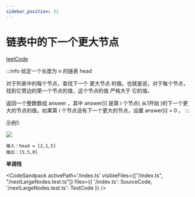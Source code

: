 ```yaml
---
sidebar_position: 31
---
```



# 链表中的下一个更大节点


[leetCode](https://leetcode.cn/problems/next-greater-node-in-linked-list/description/)

:::info
给定一个长度为 n 的链表 head

对于列表中的每个节点，查找下一个 更大节点 的值。也就是说，对于每个节点，找到它旁边的第一个节点的值，这个节点的值 严格大于 它的值。

返回一个整数数组 answer ，其中 answer[i] 是第 i 个节点( 从1开始 )的下一个更大的节点的值。如果第 i 个节点没有下一个更大的节点，设置 answer[i] = 0 。
:::

示例1:

![](https://assets.leetcode.com/uploads/2021/08/05/linkedlistnext1.jpg)
```
输入：head = [2,1,5]
输出：[5,5,0]
```

**单调栈**

<CodeSandpack
  activePath='/index.ts'
  visibleFiles={["/index.ts", "/nextLargeNodes.test.ts"]}
  files={{
    '/index.ts': SourceCode,
    '/nextLargeNodes.test.ts': TestCode
  }}
/>
